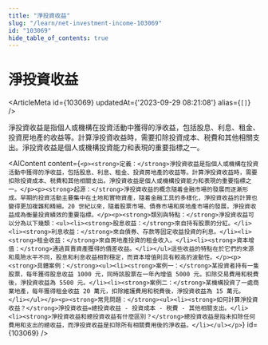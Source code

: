 ```yaml
---
title: "淨投資收益"
slug: "/learn/net-investment-income-103069"
id: "103069"
hide_table_of_contents: true
---
```



# 淨投資收益

<ArticleMeta id={103069} updatedAt={'2023-09-29 08:21:08'} alias={`[]`} />
<div className='border-solid border-b border-t-0 my-4 border-[var(--ifm-color-gray-300)]' />

淨投資收益是指個人或機構在投資活動中獲得的淨收益，包括股息、利息、租金、投資房地產的收益等。計算淨投資收益時，需要扣除投資成本、税費和其他相關支出。淨投資收益是個人或機構投資能力和表現的重要指標之一。

<AIContent content={`<p><strong>定義：</strong>淨投資收益是指個人或機構在投資活動中獲得的淨收益，包括股息、利息、租金、投資房地產的收益等。計算淨投資收益時，需要扣除投資成本、税費和其他相關支出。淨投資收益是個人或機構投資能力和表現的重要指標之一。</p><p><strong>起源：</strong>淨投資收益的概念隨着金融市場的發展而逐漸形成。早期的投資活動主要集中在土地和實物資產，隨着金融工具的多樣化，淨投資收益的計算也變得更加複雜和精細。20 世紀以來，隨着股票市場、債券市場和房地產市場的發展，淨投資收益成為衡量投資績效的重要指標。</p><p><strong>類別與特點：</strong>淨投資收益可以分為以下幾類：<ul><li><strong>股息收益：</strong>來自持有股票的分紅。</li><li><strong>利息收益：</strong>來自債券、存款等固定收益投資的利息。</li><li><strong>租金收益：</strong>來自房地產投資的租金收入。</li><li><strong>資本增值：</strong>通過買賣資產獲得的價差收益。</li></ul>這些收益的特點在於它們的來源和風險水平不同，股息和利息收益相對穩定，而資本增值則具有較高的波動性。</p><p><strong>具體案例：</strong><ul><li><strong>案例一：</strong>某投資者持有一隻股票，每年獲得股息收益 1000 元，同時該股票在一年內增值 5000 元。扣除交易費用和税費後，淨投資收益為 5500 元。</li><li><strong>案例二：</strong>某機構投資了一處商業地產，每年獲得租金收益 20 萬元，扣除維護費用和税費後，淨投資收益為 15 萬元。</li></ul></p><p><strong>常見問題：</strong><ul><li><strong>如何計算淨投資收益？</strong>淨投資收益=總投資收益 - 投資成本 - 税費 - 其他相關支出。</li><li><strong>淨投資收益和總投資收益有什麼區別？</strong>總投資收益是指未扣除任何費用和支出的總收益，而淨投資收益是扣除所有相關費用後的淨收益。</li></ul></p>`} id={103069} />
